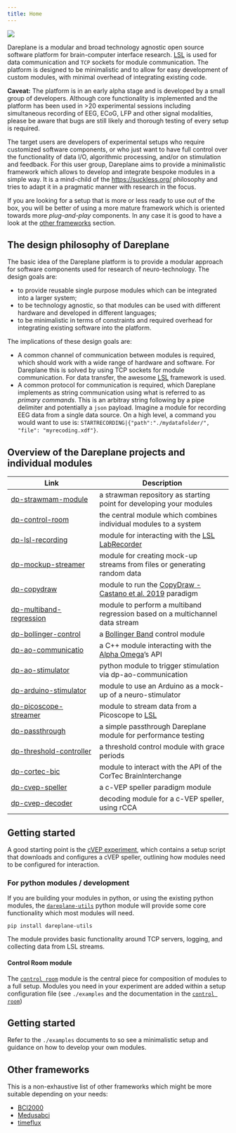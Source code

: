 ```yaml
---
title: Home
---
```



![](/assets/single_dareplane_logo.svg)

Dareplane is a modular and broad technology agnostic open source software platform for brain-computer interface research. [LSL](https://labstreaminglayer.org) is used for data communication and `TCP` sockets for module communication. The platform is designed to be minimalistic and to allow for easy development of custom modules, with minimal overhead of integrating existing code.

**Caveat:** The platform is in an early alpha stage and is developed by a small group of developers. Although core functionality is implemented and the platform has been used in >20 experimental sessions including simultaneous recording of EEG, ECoG, LFP and other signal modalities, please be aware that bugs are still likely and thorough testing of every setup is required.

The target users are developers of experimental setups who require customized software components, or who just want to have full control over the functionality of data I/O, algorithmic processing, and/or on stimulation and feedback. For this user group, Dareplane aims to provide a minimalistic framework which allows to develop and integrate bespoke modules in a simple way. It is a mind-child of the [https://suckless.org/](https://suckless.org/) philosophy and tries to adapt it in a pragmatic manner with research in the focus.

If you are looking for a setup that is more or less ready to use out of the box, you will be better of using a more mature framework which is oriented towards more _plug-and-play_ components. In any case it is good to have a look at the [other frameworks](#other-frameworks) section.

## The design philosophy of Dareplane

The basic idea of the Dareplane platform is to provide a modular approach for software components used for research of neuro-technology. The design goals are:

- to provide reusable single purpose modules which can be integrated into a larger system;
- to be technology agnostic, so that modules can be used with different hardware and developed in different languages;
- to be minimalistic in terms of constraints and required overhead for integrating existing software into the platform.

The implications of these design goals are:

- A common channel of communication between modules is required, which should work with a wide range of hardware and software. For Dareplane this is solved by using TCP sockets for module communication. For data transfer, the awesome [LSL](https://labstreaminglayer.org/) framework is used.
- A common protocol for communication is required, which Dareplane implements as string communication using what is referred to as _primary commands_. This is an arbitray string following by a pipe delimiter and potentially a `json` payload. Imagine a module for recording EEG data from a single data source. On a high level, a command you would want to use is: `STARTRECORDING|{"path":"./mydatafolder/", "file": "myrecoding.xdf"}`.

## Overview of the Dareplane projects and individual modules

| Link                                                                         | Description                                                                                                        |
| ---------------------------------------------------------------------------- | ------------------------------------------------------------------------------------------------------------------ |
| [dp-strawmam-module](https://github.com/bsdlab/dp-strawman-module)           | a strawman repository as starting point for developing your modules                                                |
| [dp-control-room](https://github.com/bsdlab/dp-control-room)                 | the central module which combines individual modules to a system                                                   |
| [dp-lsl-recording](https://github.com/bsdlab/dp-lsl-recording)               | module for interacting with the [LSL LabRecorder](https://github.com/labstreaminglayer/App-LabRecorder)            |
| [dp-mockup-streamer](https://github.com/bsdlab/dp-mockup-streamer)           | module for creating mock-up streams from files or generating random data                                           |
| [dp-copydraw](https://github.com/bsdlab/dp-copydraw)                         | module to run the [CopyDraw - Castano et al. 2019](https://ieeexplore.ieee.org/abstract/document/8839739) paradigm |
| [dp-multiband-regression](https://github.com/bsdlab/dp-multiband-regression) | module to perform a multiband regression based on a multichannel data stream                                       |
| [dp-bollinger-control](https://github.com/bsdlab/dp-bollinger-control)       | a [Bollinger Band](https://en.wikipedia.org/wiki/Bollinger_Bands) control module                                   |
| [dp-ao-communicatio](https://github.com/bsdlab/dp-ao-communication)          | a C++ module interacting with the [Alpha Omega](https://www.alphaomega-eng.com/Neuro-Omega-System)'s API           |
| [dp-ao-stimulator](https://github.com/bsdlab/dp-ao-stimulator)               | python module to trigger stimulation via dp-ao-communication                                                       |
| [dp-arduino-stimulator](https://github.com/bsdlab/dp-arduino-stimulator)     | module to use an Arduino as a mock-up of a neuro-stimulator                                                        |
| [dp-picoscope-streamer](https://github.com/bsdlab/dp-picoscope-streamer)     | module to stream data from a Picoscope to [LSL](https://labstreaminglayer.org)                                     |
| [dp-passthrough](https://github.com/bsdlab/dp-passthrough)                   | a simple passthrough Dareplane module for performance testing                                                      |
| [dp-threshold-controller](https://github.com/bsdlab/dp-threshold-controller) | a threshold control module with grace periods                                                                      |
| [dp-cortec-bic](https://github.com/bsdlab/dp-cortec-bic)                     | module to interact with the API of the CorTec BrainInterchange                                                     |
| [dp-cvep-speller](https://github.com/thijor/dp-cvep-speller)                 | a c-VEP speller paradigm module                                                                                    |
| [dp-cvep-decoder](https://github.com/thijor/dp-cvep-decoder)                 | decoding module for a c-VEP speller, using rCCA                                                                    |

## Getting started

A good starting point is the [cVEP experiment](https://github.com/thijor/dp-cvep), which contains a setup script that downloads and configures a cVEP speller, outlining how modules need to be configured for interaction.

### For python modules / development

If you are building your modules in python, or using the existing python modules, the [`dareplane-utils`](https://pypi.org/project/dareplane-utils/) python module will provide some core functionality which most modules will need.

```
pip install dareplane-utils
```

The module provides basic functionality around TCP servers, logging, and collecting data from LSL streams.

#### Control Room module

The [`control room`](https://github.com/bsdlab/dp-control-room) module is the central piece for composition of modules to a full setup.
Modules you need in your experiment are added within a setup configuration file (see `./examples` and the documentation in the [`control room`](https://github.com/bsdlab/dp-control-room))

## Getting started

Refer to the `./examples` documents to so see a minimalistic setup and guidance on how to develop
your own modules.

## Other frameworks

This is a non-exhaustive list of other frameworks which might be more suitable depending on your needs:

- [BCI2000](https://www.bci2000.org/)
- [Medusabci](https://www.medusabci.com/)
- [timeflux](https://timeflux.io/)
